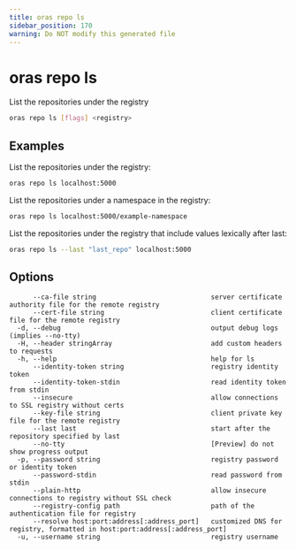 ```yaml
---
title: oras repo ls
sidebar_position: 170
warning: Do NOT modify this generated file
---
```


# oras repo ls

List the repositories under the registry

```bash
oras repo ls [flags] <registry>
```

## Examples

List the repositories under the registry:

```bash
oras repo ls localhost:5000
```

List the repositories under a namespace in the registry:

```bash
oras repo ls localhost:5000/example-namespace
```

List the repositories under the registry that include values lexically after last:

```bash
oras repo ls --last "last_repo" localhost:5000
```

## Options

```
      --ca-file string                             server certificate authority file for the remote registry
      --cert-file string                           client certificate file for the remote registry
  -d, --debug                                      output debug logs (implies --no-tty)
  -H, --header stringArray                         add custom headers to requests
  -h, --help                                       help for ls
      --identity-token string                      registry identity token
      --identity-token-stdin                       read identity token from stdin
      --insecure                                   allow connections to SSL registry without certs
      --key-file string                            client private key file for the remote registry
      --last last                                  start after the repository specified by last
      --no-tty                                     [Preview] do not show progress output
  -p, --password string                            registry password or identity token
      --password-stdin                             read password from stdin
      --plain-http                                 allow insecure connections to registry without SSL check
      --registry-config path                       path of the authentication file for registry
      --resolve host:port:address[:address_port]   customized DNS for registry, formatted in host:port:address[:address_port]
  -u, --username string                            registry username
```
